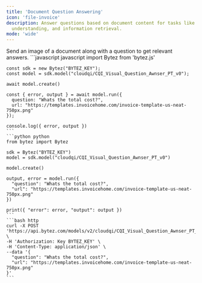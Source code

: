```yaml
---
title: 'Document Question Answering'
icon: 'file-invoice'
description: Answer questions based on document content for tasks like contract analysis, document
  understanding, and information retrieval.
mode: 'wide'
---
```



<Accordion defaultOpen title="Basic usage">
  Send an image of a document along with a question to get relevant answers.

  <CodeGroup>
    ```javascript javascript
    import Bytez from 'bytez.js'

    const sdk = new Bytez("BYTEZ_KEY");
    const model = sdk.model("cloudqi/CQI_Visual_Question_Awnser_PT_v0");

    await model.create()

    const { error, output } = await model.run({
      question: "Whats the total cost?",
      url: "https://templates.invoicehome.com/invoice-template-us-neat-750px.png"
    });

    console.log({ error, output })
    ```
    ```python python
    from bytez import Bytez

    sdk = Bytez("BYTEZ_KEY")
    model = sdk.model("cloudqi/CQI_Visual_Question_Awnser_PT_v0")

    model.create()

    output, error = model.run({
      "question": "Whats the total cost?",
      "url": "https://templates.invoicehome.com/invoice-template-us-neat-750px.png"
    })

    print({ "error": error, "output": output })
    ```
    ```bash http
    curl -X POST 'https://api.bytez.com/models/v2/cloudqi/CQI_Visual_Question_Awnser_PT_v0' \
    -H 'Authorization: Key BYTEZ_KEY' \
    -H 'Content-Type: application/json' \
    --data '{
      "question": "Whats the total cost?",
      "url": "https://templates.invoicehome.com/invoice-template-us-neat-750px.png"
    }'
    ```

  </CodeGroup>
  <Base64 type='image of the document'/>

</Accordion>
